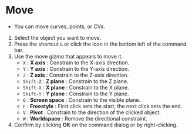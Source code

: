
# Move

- You can move curves, points, or CVs.

<Reference shortcut="G" command="Move" button="Bottom left of the command bar" />

1. Select the object you want to move.
2. Press the shortcut `G` or click the icon in the bottom left of the command bar.
3. Use the move gizmo that appears to move it.
   - `X` : **X axis** : Constrain to the X-axis direction.
   - `Y` : **Y axis** : Constrain to the Y-axis direction.
   - `Z` : **Z axis** : Constrain to the Z-axis direction.
   - `Shift-Z` : **Z plane** : Constrain to the Z plane.
   - `Shift-X` : **X plane** : Constrain to the X plane.
   - `Shift-Y` : **Y plane** : Constrain to the Y plane.
   - `G` : **Screen space** : Constrain to the visible plane.
   - `F` : **Freestyle** : First click sets the start, the next click sets the end.
   - `V` : **Pivot** : Constrain to the direction of the clicked object.
   - `W` : **Worldspace** : Remove the directional constraint.
4. Confirm by clicking **OK** on the command dialog or by right-clicking.


